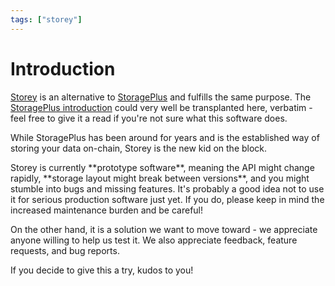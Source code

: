 ```yaml
---
tags: ["storey"]
---
```



# Introduction

[Storey](https://docs.rs/cw-storey/latest/cw_storey/) is an alternative to
[StoragePlus](cw-storage-plus) and fulfills the same purpose. The
[StoragePlus introduction](cw-storage-plus) could very well be transplanted here, verbatim - feel
free to give it a read if you're not sure what this software does.

While StoragePlus has been around for years and is the established way of storing your data
on-chain, Storey is the new kid on the block.

<Callout type="warning">
  Storey is currently **prototype software**, meaning the API might change rapidly, **storage layout
  might break between versions**, and you might stumble into bugs and missing features. It's
  probably a good idea not to use it for serious production software just yet. If you do, please
  keep in mind the increased maintenance burden and be careful!
</Callout>

On the other hand, it is a solution we want to move toward - we appreciate anyone willing to help us
test it. We also appreciate feedback, feature requests, and bug reports.

If you decide to give this a try, kudos to you!
